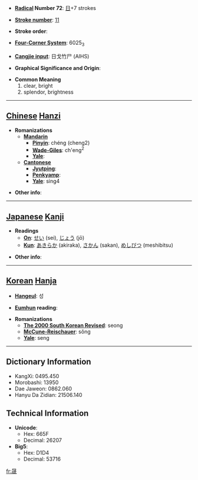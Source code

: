 * '''[[Wiktionary:Chinese radical index| Radical]] Number 72''': [[Wiktionary:Chinese radical index 日|日]]+7 strokes

* '''[[Wiktionary:Chinese total strokes index|Stroke number]]''': [[Wiktionary:Chinese total strokes index 11|11]]

* '''Stroke order''': 

* '''[[Wiktionary:Chinese four corner index|Four-Corner System]]''': 6025<sub>3</sub>

* '''[[Wiktionary:Chinese Cangjie index|Cangjie input]]''': 日戈竹尸 (AIHS)

* '''Graphical Significance and Origin''': 

* '''Common Meaning'''
*#clear, bright
*# splendor, brightness


----

== [[Chinese]] [[Hanzi]] ==

* '''Romanizations'''
** '''[[Mandarin]]'''
*** '''[[Pinyin]]''': chéng (cheng2)
*** '''[[Wade-Giles]]''': ch'eng<sup>2</sup>
*** '''[[Yale]]''': 
** '''[[Cantonese]]'''
*** '''[[Jyutping]]''':
*** '''[[Penkyamp]]''': 
*** '''[[Yale]]''': sing4

* '''Other info''': 

----

== [[Japanese]] [[Kanji]] ==

* '''Readings'''
** '''[[On]]''': [[せい]] (sei), [[じょう]] (jō)
** '''[[Kun]]''': [[あきらか]] (akiraka), [[さかん]] (sakan), [[めしびつ]] (meshibitsu)

* '''Other info''':  

----

== [[Korean]] [[Hanja]] ==

* '''[[Hangeul]]''': 성

* '''[[Eumhun]] reading''': 

* '''Romanizations'''
** '''[[The 2000 South Korean Revised Romanization|The 2000 South Korean Revised]]''': seong
** '''[[McCune-Reischauer]]''': sŏng
** '''[[Yale]]''': seng

----

== Dictionary Information ==

* KangXi: 0495.450
* Morobashi: 13950
* Dae Jaweon: 0862.060
* Hanyu Da Zidian: 21506.140

== Technical Information ==

* '''Unicode''':
** Hex: 665F
** Decimal: 26207
* '''Big5''':
** Hex: D1D4
** Decimal: 53716

[[fr:晟]]